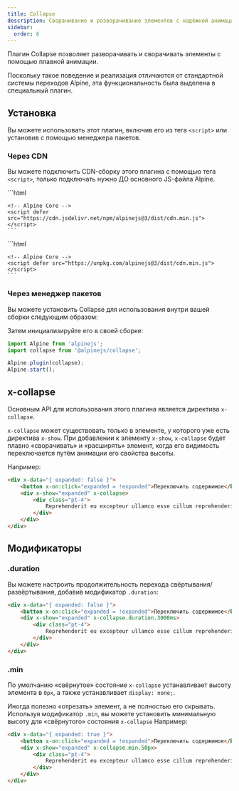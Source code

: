 ```yaml
---
title: Collapse
description: Сворачивание и разворачивание элементов с надёжной анимацией с помощью плагина для Alpine.js
sidebar:
  order: 6
---
```



Плагин Collapse позволяет разворачивать и сворачивать элементы с помощью плавной анимации.

Поскольку такое поведение и реализация отличаются от стандартной системы переходов Alpine, эта функциональность была выделена в специальный плагин.

## Установка

Вы можете использовать этот плагин, включив его из тега `<script>` или установив с помощью менеджера пакетов.

### Через CDN

Вы можете подключить CDN-сборку этого плагина с помощью тега `<script>`, только подключать нужно ДО основного JS-файла Alpine.

<Tabs>
  <TabItem label="jsDelivr CDN">
    ```html
    <!-- Collapse Plugin -->
    <script defer src="https://cdn.jsdelivr.net/npm/@alpinejs/collapse@3/dist/cdn.min.js"></script>

    <!-- Alpine Core -->
    <script defer src="https://cdn.jsdelivr.net/npm/alpinejs@3/dist/cdn.min.js"></script>
    ```
  </TabItem>
  <TabItem label="unpkg CDN">
    ```html
    <!-- Collapse Plugin -->
    <script defer src="https://unpkg.com/@alpinejs/collapse@latest/dist/cdn.min.js"></script>

    <!-- Alpine Core -->
    <script defer src="https://unpkg.com/alpinejs@3/dist/cdn.min.js"></script>
    ```
  </TabItem>
</Tabs>

### Через менеджер пакетов

Вы можете установить Collapse для использования внутри вашей сборки следующим образом:

<PackageManagers pkg="@alpinejs/collapse" icons={false} />

Затем инициализируйте его в своей сборке:

```js {2, 4}
import Alpine from 'alpinejs';
import collapse from '@alpinejs/collapse';

Alpine.plugin(collapse);
Alpine.start();
```

## x-collapse

Основным API для использования этого плагина является директива `x-collapse`.

`x-collapse` может существовать только в элементе, у которого уже есть директива `x-show`. При добавлении к элементу `x-show`, `x-collapse` будет плавно «сворачивать» и «расширять» элемент, когда его видимость переключается путём анимации его свойства высоты.

Например:

```html live wrap "x-collapse"
<div x-data="{ expanded: false }">
    <button x-on:click="expanded = !expanded">Переключить содержимое</button>
    <div x-show="expanded" x-collapse>
        <div class="pt-4">
            Reprehenderit eu excepteur ullamco esse cillum reprehenderit exercitation labore non. Dolore dolore ea dolore veniam sint in sint ex Lorem ipsum. Sint laborum deserunt deserunt amet voluptate cillum deserunt. Amet nisi pariatur sit ut id. Ipsum est minim est commodo id dolor sint id quis sint Lorem.
        </div>
    </div>
</div>
```

## Модификаторы

### .duration

Вы можете настроить продолжительность перехода свёртывания/развёртывания, добавив модификатор `.duration`:

```html live wrap "x-collapse.duration.3000ms"
<div x-data="{ expanded: false }">
    <button x-on:click="expanded = !expanded">Переключить содержимое</button>
    <div x-show="expanded" x-collapse.duration.3000ms>
        <div class="pt-4">
            Reprehenderit eu excepteur ullamco esse cillum reprehenderit exercitation labore non. Dolore dolore ea dolore veniam sint in sint ex Lorem ipsum. Sint laborum deserunt deserunt amet voluptate cillum deserunt. Amet nisi pariatur sit ut id. Ipsum est minim est commodo id dolor sint id quis sint Lorem.
        </div>
    </div>
</div>
```

### .min

По умолчанию «свёрнутое» состояние `x-collapse` устанавливает высоту элемента в `0px`, а также устанавливает `display: none;`.

Иногда полезно «отрезать» элемент, а не полностью его скрывать. Используя модификатор `.min`, вы можете установить минимальную высоту для «свёрнутого» состояния `x-collapse` Например:

```html live wrap "x-collapse.min.50px"
<div x-data="{ expanded: true }">
    <button x-on:click="expanded = !expanded">Переключить содержимое</button>
    <div x-show="expanded" x-collapse.min.50px>
        <div class="pt-4">
            Reprehenderit eu excepteur ullamco esse cillum reprehenderit exercitation labore non. Dolore dolore ea dolore veniam sint in sint ex Lorem ipsum. Sint laborum deserunt deserunt amet voluptate cillum deserunt. Amet nisi pariatur sit ut id. Ipsum est minim est commodo id dolor sint id quis sint Lorem.
        </div>
    </div>
</div>
```
